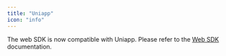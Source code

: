 ```yaml
---
title: "Uniapp"
icon: "info"
---
```


The web SDK is now compatible with Uniapp. Please refer to the [Web SDK](/en/sdk/wukongim/javascript/intro) documentation.
